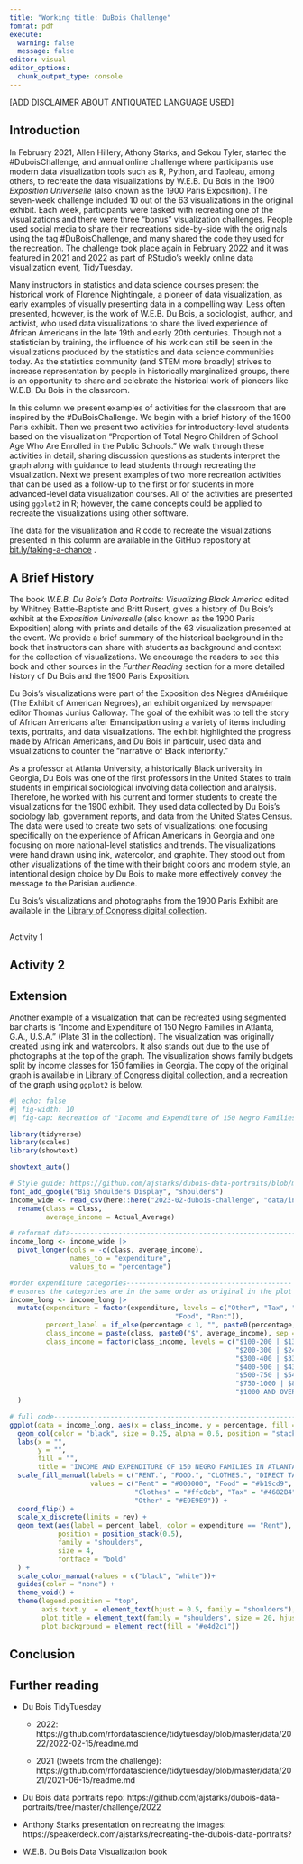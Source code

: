 ```yaml
---
title: "Working title: DuBois Challenge"
fomrat: pdf
execute: 
  warning: false
  message: false
editor: visual
editor_options: 
  chunk_output_type: console
---
```


\[ADD DISCLAIMER ABOUT ANTIQUATED LANGUAGE USED\]

## Introduction

In February 2021, Allen Hillery, Athony Starks, and Sekou Tyler, started the #DuboisChallenge, and annual online challenge where participants use modern data visualization tools such as R, Python, and Tableau, among others, to recreate the data visualizations by W.E.B. Du Bois in the 1900 *Exposition Universelle* (also known as the 1900 Paris Exposition).
The seven-week challenge included 10 out of the 63 visualizations in the original exhibit.
Each week, participants were tasked with recreating one of the visualizations and there were three "bonus" visualization challenges.
People used social media to share their recreations side-by-side with the originals using the tag #DuBoisChallenge, and many shared the code they used for the recreation.
The challenge took place again in February 2022 and it was featured in 2021 and 2022 as part of RStudio's weekly online data visualization event, TidyTuesday.

Many instructors in statistics and data science courses present the historical work of Florence Nightingale, a pioneer of data visualization, as early examples of visually presenting data in a compelling way.
Less often presented, however, is the work of W.E.B. Du Bois, a sociologist, author, and activist, who used data visualizations to share the lived experience of African Americans in the late 19th and early 20th centuries.
Though not a statistician by training, the influence of his work can still be seen in the visualizations produced by the statistics and data science communities today.
As the statistics community (and STEM more broadly) strives to increase representation by people in historically marginalized groups, there is an opportunity to share and celebrate the historical work of pioneers like W.E.B. Du Bois in the classroom.

In this column we present examples of activities for the classroom that are inspired by the #DuBoisChallenge.
We begin with a brief history of the 1900 Paris exhibit.
Then we present two activities for introductory-level students based on the visualization "Proportion of Total Negro Children of School Age Who Are Enrolled in the Public Schools." We walk through these activities in detail, sharing discussion questions as students interpret the graph along with guidance to lead students through recreating the visualization.
Next we present examples of two more recreation activities that can be used as a follow-up to the first or for students in more advanced-level data visualization courses.
All of the activities are presented using `ggplot2` in R; however, the came concepts could be applied to recreate the visualizations using other software.

The data for the visualization and R code to recreate the visualizations presented in this column are available in the GitHub repository at [bit.ly/taking-a-chance](http://bit.ly/taking-a-chance) .

## A Brief History 

The book *W.E.B. Du Bois's Data Portraits: Visualizing Black America* edited by Whitney Battle-Baptiste and Britt Rusert, gives a history of Du Bois's exhibit at the *Exposition Universelle* (also known as the 1900 Paris Exposition) along with prints and details of the 63 visualization presented at the event.
We provide a brief summary of the historical background in the book that instructors can share with students as background and context for the collection of visualizations.
We encourage the readers to see this book and other sources in the *Further Reading* section for a more detailed history of Du Bois and the 1900 Paris Exposition.

Du Bois's visualizations were part of the Exposition des Nègres d'Amérique (The Exhibit of American Negroes), an exhibit organized by newspaper editor Thomas Junius Calloway.
The goal of the exhibit was to tell the story of African Americans after Emancipation using a variety of items including texts, portraits, and data visualizations.
The exhibit highlighted the progress made by African Americans, and Du Bois in particulr, used data and visualizations to counter the "narrative of Black inferiority."

As a professor at Atlanta University, a historically Black university in Georgia, Du Bois was one of the first professors in the United States to train students in empirical sociological involving data collection and analysis.
Therefore, he worked with his current and former students to create the visualizations for the 1900 exhibit.
They used data collected by Du Bois's sociology lab, government reports, and data from the United States Census.
The data were used to create two sets of visualizations: one focusing specifically on the experience of African Americans in Georgia and one focusing on more national-level statistics and trends.
The visualizations were hand drawn using ink, watercolor, and graphite.
They stood out from other visualizations of the time with their bright colors and modern style, an intentional design choice by Du Bois to make more effectively convey the message to the Parisian audience.

Du Bois's visualizations and photographs from the 1900 Paris Exhibit are available in the [Library of Congress digital collection](https://www.loc.gov/collections/african-american-photographs-1900-paris-exposition/?st=grid&sb=shelf-id_desc).

## 
Activity 1

## Activity 2

## Extension 

Another example of a visualization that can be recreated using segmented bar charts is "Income and Expenditure of 150 Negro Families in Atlanta, G.A., U.S.A." (Plate 31 in the collection).
The visualization was originally created using ink and watercolors.
It also stands out due to the use of photographs at the top of the graph.
The visualization shows family budgets split by income classes for 150 families in Georgia.
The copy of the original graph is available in [Library of Congress digital collection](https://www.loc.gov/item/2013650354/), and a recreation of the graph using `ggplot2` is below.

```r
#| echo: false
#| fig-width: 10
#| fig-cap: Recreation of "Income and Expenditure of 150 Negro Families in Atlanta, G.A., U.S.A." (Plate 31)

library(tidyverse)
library(scales)
library(showtext)

showtext_auto()

# Style guide: https://github.com/ajstarks/dubois-data-portraits/blob/master/dubois-style.pdff
font_add_google("Big Shoulders Display", "shoulders")
income_wide <- read_csv(here::here("2023-02-dubois-challenge", "data/income.csv")) |>
  rename(class = Class,
         average_income = Actual_Average)

# reformat data-----------------------------------------------------------------
income_long <- income_wide |>
  pivot_longer(cols = -c(class, average_income),
               names_to = "expenditure",
               values_to = "percentage")

#order expenditure categories-----------------------------------------
# ensures the categories are in the same order as original in the plot
income_long <- income_long |>
  mutate(expenditure = factor(expenditure, levels = c("Other", "Tax", "Clothes",
                                         "Food", "Rent")),
         percent_label = if_else(percentage < 1, "", paste0(percentage, "%")),
         class_income = paste(class, paste0("$", average_income), sep = " | "),
         class_income = factor(class_income, levels = c("$100-200 | $139.1",
                                                        "$200-300 | $249.45",
                                                        "$300-400 | $335.66",
                                                        "$400-500 | $433.82",
                                                        "$500-750 | $547",
                                                        "$750-1000 | $880",
                                                        "$1000 AND OVER | $1125"))
  )

# full code---------------------------------------------------------------------
ggplot(data = income_long, aes(x = class_income, y = percentage, fill = expenditure)) +
  geom_col(color = "black", size = 0.25, alpha = 0.6, position = "stack", width  = 0.5) +
  labs(x = "",
       y = "",
       fill = "",
       title = "INCOME AND EXPENDITURE OF 150 NEGRO FAMILIES IN ATLANTA, GA, U.S.A") +
  scale_fill_manual(labels = c("RENT.", "FOOD.", "CLOTHES.", "DIRECT TAXES.", "OTHER EXPENSES AND SAVINGS."),
                    values = c("Rent" = "#000000", "Food" = "#b19cd9",
                               "Clothes" = "#ffc0cb", "Tax" = "#4682B4",
                               "Other" = "#E9E9E9")) +
  coord_flip() +
  scale_x_discrete(limits = rev) +
  geom_text(aes(label = percent_label, color = expenditure == "Rent"),
            position = position_stack(0.5),
            family = "shoulders",
            size = 4,
            fontface = "bold"
  ) +
  scale_color_manual(values = c("black", "white"))+
  guides(color = "none") +
  theme_void() +
  theme(legend.position = "top",
        axis.text.y  = element_text(hjust = 0.5, family = "shoulders"),
        plot.title = element_text(family = "shoulders", size = 20, hjust = 0.5),
        plot.background = element_rect(fill = "#e4d2c1"))
```

## Conclusion

## Further reading

-   Du Bois TidyTuesday

    -   2022: https://github.com/rfordatascience/tidytuesday/blob/master/data/2022/2022-02-15/readme.md

    -   2021 (tweets from the challenge): https://github.com/rfordatascience/tidytuesday/blob/master/data/2021/2021-06-15/readme.md

-   Du Bois data portraits repo: https://github.com/ajstarks/dubois-data-portraits/tree/master/challenge/2022

-   Anthony Starks presentation on recreating the images: https://speakerdeck.com/ajstarks/recreating-the-dubois-data-portraits?

-   W.E.B. Du Bois Data Visualization book
